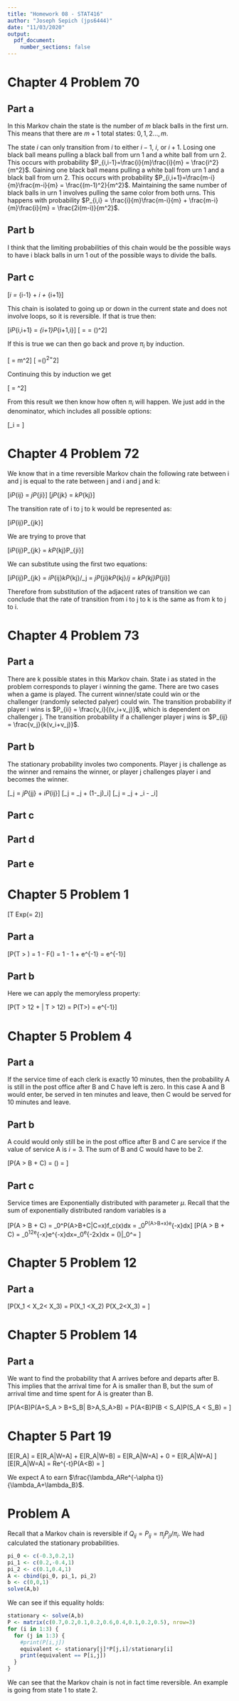 ```yaml
---
title: "Homework 08 - STAT416"
author: "Joseph Sepich (jps6444)"
date: "11/03/2020"
output:
  pdf_document:
    number_sections: false
---
```


# Chapter 4 Problem 70

## Part a

In this Markov chain the state is the number of $m$ black balls in the first urn. This means that there are $m + 1$ total states: $0,1,2...,m$.

The state $i$ can only transition from $i$ to either $i-1$, $i$, or $i+1$. Losing one black ball means pulling a black ball from urn 1 and a white ball from urn 2. This occurs with probability $P_{i,i-1}=\frac{i}{m}\frac{i}{m} = \frac{i^2}{m^2}$. Gaining one black ball means pulling a white ball from urn 1 and a black ball from urn 2. This occurs with probability $P_{i,i+1}=\frac{m-i}{m}\frac{m-i}{m} = \frac{(m-1)^2}{m^2}$. Maintaining the same number of black balls in urn 1 involves pulling the same color from both urns. This happens with probability $P_{i,i} = \frac{i}{m}\frac{m-i}{m} + \frac{m-i}{m}\frac{i}{m} = \frac{2i(m-i)}{m^2}$.

## Part b

I think that the limiting probabilities of this chain would be the possible ways to have i black balls in urn 1 out of the possible ways to divide the balls.

## Part c

\[\pi_i = \pi_{i-1}\frac{(m-1)^2}{m^2} + \pi_i\frac{2i(m-i)}{m^2} + \pi_{i+1}\frac{i^2}{m^2}\]

This chain is isolated to going up or down in the current state and does not involve loops, so it is reversible. If that is true then:

\[\pi_iP_{i,i+1} = \pi_{i+1}P_{i+1,i}\]
\[\frac{\pi_{i+1}}{\pi_i} = \frac{P_{i,i+1}}{P_{i+1,i}} = (\frac{m-i}{i+1})^2\]

If this is true we can then go back and prove $\pi_i$ by induction.

\[\frac{\pi_1}{\pi_0} = m^2\]
\[\frac{\pi_2}{\pi_0} =(\frac{m}{1}\frac{m-1}{2})^2=\binom{m}{2}^2\]

Continuing this by induction we get

\[\frac{\pi_i}{\pi_0} = \binom{m}{i}^2\]

From this result we then know how often $\pi_i$ will happen. We just add in the denominator, which includes all possible options:


\[\pi_i = \frac{\binom{m}{i}^2}{\binom{m}{0}^2+\binom{m}{1}^2+...+\binom{m}{m}^2}\]


# Chapter 4 Problem 72

We know that in a time reversible Markov chain the following rate between i and j is equal to the rate between j and i and j and k:

\[\pi_iP_{ij} = \pi_jP_{ji}\]
\[\pi_jP_{jk} = \pi_kP_{kj}\]

The transition rate of i to j to k would be represented as:

\[\pi_iP_{ij}P_{jk}\]

We are trying to prove that 

\[\pi_iP_{ij}P_{jk} = \pi_kP_{kj}P_{ji}\]


We can substitute using the first two equations:

\[\pi_iP_{ij}P_{jk} = \pi_iP_{ij}\pi_kP_{kj}/\pi_j = \pi_jP_{ji}\pi_kP_{kj}/\pi_j = \pi_kP_{kj}P_{ji}\]

Therefore from substitution of the adjacent rates of transition we can conclude that the rate of transition from i to j to k is the same as from k to j to i.


# Chapter 4 Problem 73

## Part a

There are k possible states in this Markov chain. State i as stated in the problem corresponds to player i winning the game. There are two cases when a game is played. The current winner/state could win or the challenger (randomly selected palyer) could win. The transition probability if player i wins is $P_{ii} = \frac{v_i}{(v_i+v_j)}$, which is dependent on challenger j. The transition probability if a challenger player j wins is $P_{ij} = \frac{v_j}{k(v_i+v_j)}$.

## Part b

The stationary probability involes two components. Player j is challenge as the winner and remains the winner, or player j challenges player i and becomes the winner.

\[\pi_j = \pi_jP_{jj} + \pi_iP_{ij}\]
\[\pi_j = \pi_j\frac{v_j}{(v_i+v_j)} + (1-\pi_j)\Sigma_i\frac{v_i}{(v_i+v_j)}\]
\[\pi_j = \pi_j\frac{v_j}{(v_i+v_j)} + \Sigma_i\frac{v_i}{(v_i+v_j)} - \Sigma_i\frac{\pi_jv_i}{(v_i+v_j)}\]

## Part c

## Part d

## Part e

# Chapter 5 Problem 1

\[T \text{~} Exp(\lambda = 2)\]

## Part a

\[P(T > \frac12) = 1 - F(\frac12) = 1 - 1 + e^{-1} = e^{-1}\]

## Part b

Here we can apply the memoryless property:

\[P(T > 12 + \frac12 | T > 12) = P(T>\frac12) = e^{-1}\]

# Chapter 5 Problem 4

## Part a

If the service time of each clerk is exactly 10 minutes, then the probability A is still in the post office after B and C have left is zero. In this case A and B would enter, be served in ten minutes and leave, then C would be served for 10 minutes and leave.

## Part b

A could would only still be in the post office after B and C are service if the value of service A is $i=3$. The sum of B and C would have to be 2.

\[P(A > B + C) = \frac13(\frac13\frac13) = \frac{1}{27}\]

## Part c

Service times are Exponentially distributed with parameter $\mu$. Recall that the sum of exponentially distributed random variables is a 

\[P(A > B + C) = \int_0^\infty P(A>B+C|C=x)f_c(x)dx = \int_0^\infty P(A>B+x)\mu e^{-\mu x}dx\]
\[P(A > B + C) = \int_0^\infty\frac12e^{-\mu x}\mu e^{-\mu x}dx=\frac{\mu}{2}\int_0^\infty e^{-2\mu x}dx = \frac{\mu}{2}(\frac{-e^{-2\mu x}}{2\mu})|_0^\infty = \frac14\]

# Chapter 5 Problem 12

## Part a

\[P(X_1 < X_2< X_3) =  P(X_1 <X_2) P(X_2<X_3) = \frac{\lambda_1\lambda_2}{(\lambda_1+\lambda_2)(\lambda_2+\lambda_3)}\]

# Chapter 5 Problem 14

## Part a

We want to find the probability that A arrives before and departs after B. This implies that the arrival time for A is smaller than B, but the sum of arrival time and time spent for A is greater than B.

\[P(A<B)P(A+S_A > B+S_B| B>A,S_A>B) = P(A<B)P(B < S_A)P(S_A < S_B) = \frac{\lambda_A\lambda_b\mu_A}{(\lambda_A+\lambda_B)(\lambda_B+\mu_A)(\mu_A+\mu_B)}\]

# Chapter 5 Part 19

\[E[R_A] = E[R_A|W=A] + E[R_A|W=B] = E[R_A|W=A] + 0 = E[R_A|W=A] \]
\[E[R_A|W=A] = Re^{-\alpha t}P(A<B) = \frac{\lambda_ARe^{-\alpha t}}{\lambda_A+\lambda_B}\]

We expect A to earn $\frac{\lambda_ARe^{-\alpha t}}{\lambda_A+\lambda_B}$.

# Problem A

Recall that a Markov chain is reversible if $Q_{ij} = P_{ij} = \pi_jP_{ji}/\pi_i$. We had calculated the stationary probabilities.


```r
pi_0 <- c(-0.3,0.2,1)
pi_1 <- c(0.2,-0.4,1)
pi_2 <- c(0.1,0.4,1)
A <- cbind(pi_0, pi_1, pi_2)
b <- c(0,0,1)
solve(A,b)
```

We can see if this equality holds:

```r
stationary <- solve(A,b)
P <- matrix(c(0.7,0.2,0.1,0.2,0.6,0.4,0.1,0.2,0.5), nrow=3)
for (i in 1:3) {
  for (j in 1:3) {
    #print(P[i,j])
    equivalent <- stationary[j]*P[j,i]/stationary[i]
    print(equivalent == P[i,j])
  }
}
```

We can see that the Markov chain is not in fact time reversible. An example is going from state 1 to state 2.

